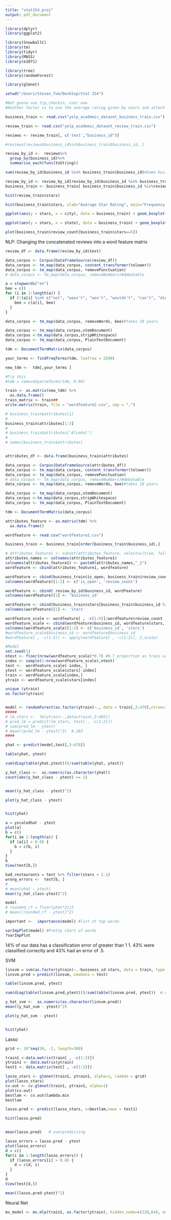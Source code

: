 ```yaml
---
title: "stat154_proj"
output: pdf_document
---
```


```r
library(dplyr)
library(ggplot2)

library(SnowballC)
library(tm)
library(tidyr)
library(MASS)
library(e1071)

library(tree)
library(randomForest)

library(glmnet)

setwd("/Users/Steven_Tom/Desktop/Stat 154")

#Not gonna use tip,checkin, user now
#Another factor is to use the average rating given by users and attach to dataframe later

business_train <- read.csv("yelp_academic_dataset_business_train.csv")

review_train <- read.csv("yelp_academic_dataset_review_train.csv")

reviews <- review_train[, c('text',"business_id")]

#reviews[reviews$business_id%in%business_train$business_id, ]

review_by_id <-  reviews%>%
  group_by(business_id)%>%
  summarise_each(funs(toString))

sum(review_by_id$business_id %in% business_train$business_id)#Some businesses do not have reviews

review_by_id <- review_by_id[review_by_id$business_id %in% business_train$business_id , ]
business_train <- business_train[ business_train$business_id %in%review_by_id$business_id, ]

hist(review_train$stars)

hist(business_train$stars, xlab="Average Star Rating", main="Frequency Distribution of Rating (Training)")

ggplot(aes(y = stars, x = city), data = business_train) + geom_boxplot()

ggplot(aes(y = stars, x = state), data = business_train) + geom_boxplot()

plot(business_train$review_count[business_train$stars==5])
```



NLP: Changing the concatenated reviews into a word feature matrix
```r
review_df <- data.frame(review_by_id$text)

data_corpus <- Corpus(DataframeSource(review_df))
data_corpus <- tm_map(data_corpus, content_transformer(tolower))
data_corpus <- tm_map(data_corpus, removePunctuation)
# data_corpus <- tm_map(data_corpus, removeNumbers)#debatable

a = stopwords("en")
bee = c()
for (i in 1:length(a)) {
  if (!(a[i] %in% c("not", "wasn't", "won't", "wouldn't", "can't", "didn't", "don't", "should", "isn't", "aren't", "mustn't", "couldn't", "cannot", "would", "should", "shouldn't", "ought", "hasn't", "haven't", "hadn't", "doesn't", "didn't", "against", "off", "not", "below", "why's", "weren't"))) {
    bee = c(a[i], bee)
  }
}

data_corpus <- tm_map(data_corpus, removeWords, bee)#takes 10 years

data_corpus <- tm_map(data_corpus,stemDocument)
data_corpus <-tm_map(data_corpus,stripWhitespace)
data_corpus <- tm_map(data_corpus, PlainTextDocument)

tdm <- DocumentTermMatrix(data_corpus)

your_terms <- findFreqTerms(tdm, lowfreq = 2500) 

new_tdm <-  tdm[,your_terms ] 

#Try this
#tdm = removeSparseTerms(tdm, 0.99)

train <- as.matrix(new_tdm) %>% 
  as.data.frame()
train_matrix <- train##
write.matrix(train, file = "wordfeature2.csv", sep = ",")

```

```r
# business_train$attributes[1]
# 
business_train$attributes[1:3]
# 
# business_train$attributes['Alcohol'] 
# 
# names(business_train$attributes)


attributes_df <- data.frame(business_train$attributes)

data_corpus <- Corpus(DataframeSource(attributes_df))
data_corpus <- tm_map(data_corpus, content_transformer(tolower))
data_corpus <- tm_map(data_corpus, removePunctuation)
# data_corpus <- tm_map(data_corpus, removeNumbers)#debatable
data_corpus <- tm_map(data_corpus, removeWords, bee)#takes 10 years

data_corpus <- tm_map(data_corpus,stemDocument)
data_corpus <-tm_map(data_corpus,stripWhitespace)
data_corpus <- tm_map(data_corpus, PlainTextDocument)

tdm <- DocumentTermMatrix(data_corpus)

attributes_feature <- as.matrix(tdm) %>% 
  as.data.frame()

```


```r
wordfeature <- read.csv("wordfeature2.csv")

business_train <- business_train[order(business_train$business_id),]

# attributes_feature1 <- subset(attributes_feature, select=c(true, false))
attributes_names <- colnames(attributes_feature1)
colnames(attributes_feature1) <- paste0(attributes_names,"_1")
wordfeature <- cbind(attributes_feature1, wordfeature)

wordfeature <- cbind(business_train$is_open, business_train$review_count, wordfeature)
colnames(wordfeature)[1:2] <- c('is_open', 'review_count')

wordfeature <- cbind( review_by_id$business_id, wordfeature)
colnames(wordfeature)[1] <- 'business_id'

wordfeature <- cbind(business_train$stars[business_train$business_id %in%wordfeature$business_id], wordfeature)
colnames(wordfeature)[1] <- 'stars'

wordfeature_scale <- wordfeature[ , -c(1:6)]/wordfeature$review_count
wordfeature_scale <- cbind(wordfeature$business_id, wordfeature$stars, wordfeature_scale)
colnames(wordfeature_scale)[1:2] <- c('business_id', 'stars')
#wordfeature_scale$business_id <- wordfeature$business_id
#wordfeature[ , -c(1:3)] <- apply(wordfeature[ , -c(1:3)], 2,scale)

#Model
set.seed(1)
ntest <- floor(nrow(wordfeature_scale)*0.7) #0.7 proportion as train set
index <- sample(1:nrow(wordfeature_scale),ntest) 
test <-  wordfeature_scale[-index, ]
ytest <- wordfeature_scale$stars[-index]
train <- wordfeature_scale[index,]
ytrain <- wordfeature_scale$stars[index]

unique (ytrain)
as.factor(ytrain)


model <- randomForest(as.factor(ytrain)~., data = train[,3:470],ntree=1500 )#change ntree based on results below
#####
# lm_stars <-  lm(ytrain~.,data=train[,3:405])
# pred_lm = predict(lm_stars, test[ , -c(1:2)])
# sum(pred_lm - ytest)
# mean((pred_lm - ytest)^2)  #.283
####

yhat <- predict(model,test[,3:470])

table(yhat, ytest)

sum(diag(table(yhat,ytest)))/sum(table(yhat, ytest))

y_hat_class <-  as.numeric(as.character(yhat))
count(abs(y_hat_class - ytest) >= 1)


mean((y_hat_class - ytest)^2)

plot(y_hat_class - ytest)


hist(yhat)

a = yscaledhat - ytest
plot(a)
b = c()
for(i in 1:length(a)) {
  if (a[i] > 0.8) {
    b = c(b, i)
  }
}
b
View(test[b,])

bad_restaurants = test %>% filter(stars < 2.1)
wrong_errors <-  test[b, ]
# 
# mean(yhat - ytest)
mean((y_hat_class-ytest)^2)

model
# rounded_rf = floor(yhat*2)/2
# mean((rounded_rf - ytest)^2)

important <-  importance(model) #list of top words

varImpPlot(model) #Pretty chart of words
?varImpPlot

```


14% of our data has a classification error of greater than 1 1. 43% were classified correctly and 43% had an error of .5. 






SVM
```r
linsvm = svm(as.factor(ytrain)~.-business_id-stars, data = train, type = "C-classification")
linsvm.pred = predict(linsvm, newdata = test)

table(linsvm.pred, ytest)

sum(diag(table(linsvm.pred,ytest)))/sum(table(linsvm.pred, ytest))  #.47

y_hat_svm <-  as.numeric(as.character(linsvm.pred))
mean((y_hat_svm - ytest)^2)

plot(y_hat_svm - ytest)


hist(yhat)
```


Lasso
```r
grid <- 10^seq(10, -2, length=300)

train1 <-data.matrix(train[ , -c(1:2)])
ytrain1 <- data.matrix(ytrain)
test1 <- data.matrix(test[ , -c(1:2)])

lasso_stars <- glmnet(train1, ytrain1, alpha=1, lambda = grid)
plot(lasso_stars)
cv.out <- cv.glmnet(train1, ytrain1, alpha=1)
plot(cv.out)
bestlam <- cv.out$lambda.min
bestlam

lasso.pred <- predict(lasso_stars, s=bestlam,newx = test1)

hist(lasso.pred)


mean(lasso.pred)   # overpredicting

lasso_errors = lasso.pred - ytest
plot(lasso_errors)
d = c()
for(i in 1:length(lasso_errors)) {
  if (lasso_errors[i] > 0.8) {
    d = c(d, i)
  }
}
d
View(test[d,])

mean((lasso.pred-ytest)^2)

```

Neural Net
```r
mx_model <- mx.mlp(train1, as.factor(ytrain), hidden_node=c(128,64), out_node=2, activation="relu", out_activation="softmax",num.round=100, array.batch.size=15, learning.rate=0.07, momentum=0.9, device=mx.cpu())

```

